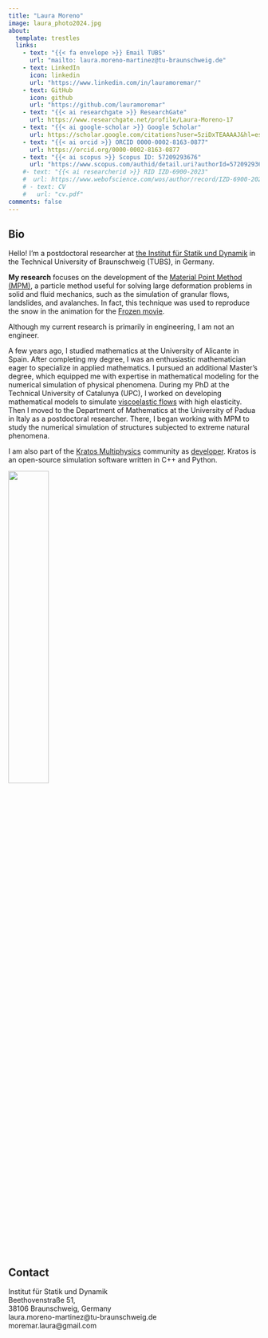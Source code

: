 ```yaml
---
title: "Laura Moreno"
image: laura_photo2024.jpg
about: 
  template: trestles
  links:
    - text: "{{< fa envelope >}} Email TUBS"
      url: "mailto: laura.moreno-martinez@tu-braunschweig.de"
    - text: LinkedIn
      icon: linkedin
      url: "https://www.linkedin.com/in/lauramoremar/"
    - text: GitHub
      icon: github
      url: "https://github.com/lauramoremar"
    - text: "{{< ai researchgate >}} ResearchGate"  
      url: https://www.researchgate.net/profile/Laura-Moreno-17
    - text: "{{< ai google-scholar >}} Google Scholar"
      url: https://scholar.google.com/citations?user=5ziDxTEAAAAJ&hl=es
    - text: "{{< ai orcid >}} ORCID 0000-0002-8163-0877"
      url: https://orcid.org/0000-0002-8163-0877
    - text: "{{< ai scopus >}} Scopus ID: 57209293676"
      url: "https://www.scopus.com/authid/detail.uri?authorId=57209293676"  
    #- text: "{{< ai researcherid >}} RID IZD-6900-2023"
    #  url: https://www.webofscience.com/wos/author/record/IZD-6900-2023
    # - text: CV
    #   url: "cv.pdf"
comments: false
---
```

::: {.column-page}

## Bio
Hello! I'm a postdoctoral researcher at [the Institut für Statik und Dynamik](https://www.tu-braunschweig.de/isd) in the Technical University of Braunschweig (TUBS), in Germany.
<!-- I'm also part of thel Resarch Training Group [ GRK 2075](https://www.tu-braunschweig.de/grk-2075).   -->


**My research** focuses on the development of the <ins>Material Point Method (MPM)</ins>, a particle method useful for solving large deformation problems in solid and fluid mechanics, such as the simulation of granular flows, landslides, and avalanches. In fact, this technique was used to reproduce the snow in the animation for the [Frozen movie](https://www.youtube.com/watch?v=O0kyDKu8K-k).


Although my current research is primarily in engineering, I am not an engineer.

A few years ago, I studied mathematics at the University of Alicante in Spain. After completing my degree, I was an enthusiastic mathematician eager to specialize in applied mathematics. I pursued an additional Master's degree, which equipped me with expertise in mathematical modeling for the numerical simulation of physical phenomena. During my PhD at the Technical University of Catalunya (UPC), I worked on developing mathematical models to simulate <ins>viscoelastic flows</ins> with high elasticity.
Then I moved to the Department of Mathematics at the University of Padua in Italy as a postdoctoral researcher. There, I began working with MPM to study the numerical simulation of structures subjected to extreme natural phenomena.


I am also part of the [Kratos Multiphysics](https://github.com/KratosMultiphysics/Kratos) community as [developer](https://github.com/lauramoremar). Kratos is an open-source simulation software written in C++ and Python.


![](/assets/images/kratos.png){width=40% fig-align="center"}


<!-- Finally I would also like to mention a **personal project** to which I dedicate my free time. I would like to point out that the gender gap in science, and in particular in engineering, is a fact today, as indicated by the [United Nations](https://www.un.org/en/un-chronicle/lack-gender-equality-science-everyone%E2%80%99s-problem#:~:text=According to%20UNESCO%20Science%20the%20percentage%20could%20be%20much%20higher%20). I believe that the **visibility** of historical women scientists is an important point to encourage girls to pursue careers in science, and in particular in engineering and mathematics. To this end, I manage the  instagram account named [Señoras de Ciencia](https://www.instagram.com/senyorasciencia/) (in spanish, sorry) with a lot of love, although I invest less time on it than I would like to. -->


## Contact

Institut für Statik und Dynamik\
Beethovenstraße 51,\
38106 Braunschweig, Germany\
laura.moreno-martinez@tu-braunschweig.de\
moremar.laura@gmail.com

:::

<link rel="me" href="https://fosstodon.org/@MikeMahoney218">
